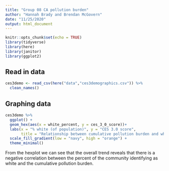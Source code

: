 ```yaml
---
title: "Group 08 CA pollution burden"
author: "Hannah Brady and Brendan McGovern"
date: "11/25/2020"
output: html_document
---
```


```r
knitr::opts_chunk$set(echo = TRUE)
library(tidyverse)
library(here)
library(janitor)
library(ggplot2)
```

## Read in data

```r
ces3demo <- read_csv(here("data","ces3demographics.csv")) %>% 
  clean_names()
```

## Graphing data

```r
ces3demo %>% 
  ggplot() +
  geom_hex(aes(x = white_percent, y = ces_3_0_score))+
  labs(x = "% white (of population)", y = "CES 3.0 score",
       title = "Relationship between cumulative pollution burden and white populations") +
  scale_fill_gradient(low = "navy", high = "orange") +
  theme_minimal()
```


From the hexplot we can see that the overall trend reveals that there is a negative correlation between the percent of the community identifying as white and the cumulative pollution burden.

